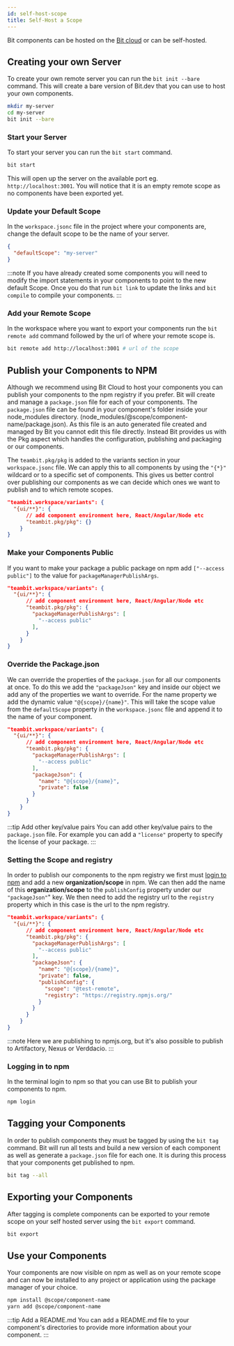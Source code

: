 ```yaml
---
id: self-host-scope
title: Self-Host a Scope
---
```


Bit components can be hosted on the [Bit cloud](https://www.bit.dev) or can be self-hosted.

## Creating your own Server

To create your own remote server you can run the `bit init --bare` command. This will create a bare version of Bit.dev that you can use to host your own components.

```bash
mkdir my-server
cd my-server
bit init --bare
```

### Start your Server

To start your server you can run the `bit start` command.

```bash
bit start
```

This will open up the server on the available port eg. `http://localhost:3001`. You will notice that it is an empty remote scope as no components have been exported yet.

### Update your Default Scope

In the `workspace.jsonc` file in the project where your components are, change the default scope to be the name of your server.

```json title=workspace.jsonc
{
  "defaultScope": "my-server"
}
```

:::note
If you have already created some components you will need to modify the import statements in your components to point to the new default Scope. Once you do that run `bit link` to update the links and `bit compile` to compile your components.
:::

### Add your Remote Scope

In the workspace where you want to export your components run the `bit remote add` command followed by the url of where your remote scope is.

```bash
bit remote add http://localhost:3001 # url of the scope
```

## Publish your Components to NPM

Although we recommend using Bit Cloud to host your components you can publish your components to the npm registry if you prefer. Bit will create and manage a `package.json` file for each of your components. The `package.json` file can be found in your component's folder inside your node_modules directory. (node_modules/@scope/component-name/package.json). As this file is an auto generated file created and managed by Bit you cannot edit this file directly. Instead Bit provides us with the Pkg aspect which handles the configuration, publishing and packaging or our components.

The `teambit.pkg/pkg` is added to the variants section in your `workspace.jsonc` file. We can apply this to all components by using the `"{*}"` wildcard or to a specific set of components. This gives us better control over publishing our components as we can decide which ones we want to publish and to which remote scopes.

```json {4} title=workspace.jsonc
"teambit.workspace/variants": {
  "{ui/**}": {
      // add component environment here, React/Angular/Node etc
      "teambit.pkg/pkg": {}
    }
}
```

### Make your Components Public

If you want to make your package a public package on npm add `["--access public"]` to the value for `packageManagerPublishArgs`.

```json {4-6} title=workspace.jsonc
"teambit.workspace/variants": {
  "{ui/**}": {
      // add component environment here, React/Angular/Node etc
      "teambit.pkg/pkg": {
        "packageManagerPublishArgs": [
          "--access public"
        ],
      }
    }
}
```

### Override the Package.json

We can override the properties of the `package.json` for all our components at once. To do this we add the `"packageJson"` key and inside our object we add any of the properties we want to override. For the name property we add the dynamic value `"@{scope}/{name}"`. This will take the scope value from the `defaultScope` property in the `workspace.jsonc` file and append it to the name of your component.

```json {8-11} title=workspace.jsonc
"teambit.workspace/variants": {
  "{ui/**}": {
      // add component environment here, React/Angular/Node etc
      "teambit.pkg/pkg": {
        "packageManagerPublishArgs": [
          "--access public"
        ],
        "packageJson": {
          "name": "@{scope}/{name}",
          "private": false
        }
      }
    }
}
```

:::tip Add other key/value pairs
You can add other key/value pairs to the `package.json` file. For example you can add a `"license"` property to specify the license of your package.
:::

### Setting the Scope and registry

In order to publish our components to the npm registry we first must [login to npm](https://www.npmjs.com/) and add a new **organization/scope** in npm. We can then add the name of this **organization/scope** to the `publishConfig` property under our `"packageJson"`" key. We then need to add the registry url to the `registry` property which in this case is the url to the npm registry.

```json {11-14} title=workspace.jsonc
"teambit.workspace/variants": {
  "{ui/**}": {
      // add component environment here, React/Angular/Node etc
      "teambit.pkg/pkg": {
        "packageManagerPublishArgs": [
          "--access public"
        ],
        "packageJson": {
          "name": "@{scope}/{name}",
          "private": false,
          "publishConfig": {
            "scope": "@test-remote",
            "registry": "https://registry.npmjs.org/"
          }
        }
      }
    }
}
```

:::note
Here we are publishing to npmjs.org, but it's also possible to publish to Artifactory, Nexus or Verddacio.
:::

### Logging in to npm

In the terminal login to npm so that you can use Bit to publish your components to npm.

```bash
npm login
```

## Tagging your Components

In order to publish components they must be tagged by using the `bit tag` command. Bit will run all tests and build a new version of each component as well as generate a `package.json` file for each one. It is during this process that your components get published to npm.

```bash
bit tag --all
```

## Exporting your Components

After tagging is complete components can be exported to your remote scope on your self hosted server using the `bit export` command.

```bash
bit export
```

## Use your Components

Your components are now visible on npm as well as on your remote scope and can now be installed to any project or application using the package manager of your choice.

```bash
npm install @scope/component-name
yarn add @scope/component-name
```

:::tip Add a README.md
You can add a README.md file to your component's directories to provide more information about your component.
:::
